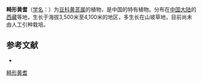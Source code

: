 {{Speciesbox
| name = 畸形黄耆
| status = 
| status_system = 
| image =
| genus = Astragalus
| species = anomalus
| authority = Bunge in Mem.
}}

'''畸形黄耆'''（[[学名|学名]]：{{lang|la|''Astragalus anomalus''}}）为[[豆科|豆科]][[黄芪属|黄芪属]]的植物，是中国的特有植物。分布在[[中国大陆|中国大陆]]的[[西藏|西藏]]等地，生长于海拔3,500米至4,100米的地区，多生长在山坡草地，目前尚未由人工引种栽培。

== 参考文献 ==
<div class="references-small">
* {{cite web| url =http://www.bioinfo.cn/db05/KmzwSpecies.php?action=view&id=15640| title =畸形黄耆| work =《中国高等植物数据库全库》| publisher =中国科学院微生物研究所| author =昆明植物研究所| accessdate =2009-02-24| deadurl =yes| archiveurl =https://web.archive.org/web/20160305030330/http://www.bioinfo.cn/db05/KmzwSpecies.php?action=view&id=15640| archivedate =2016-03-05}}
</div>
{{Taxonbar|from=Q15228045}}

[[Category:黄芪属|畸形黄耆]]


{{植物小作品}}